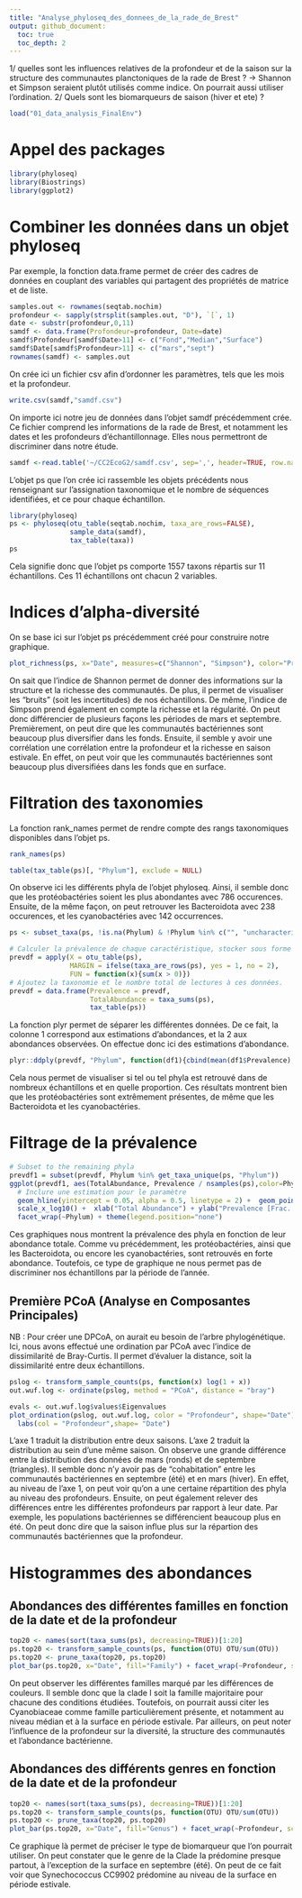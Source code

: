 ```yaml
---
title: "Analyse_phyloseq_des_donnees_de_la_rade_de_Brest"
output: github_document:
  toc: true
  toc_depth: 2
---
```


1/ quelles sont les influences relatives de la profondeur et de la saison sur la structure des communautes planctoniques de la rade de Brest ? 
-> Shannon et Simpson seraient plutôt utilisés comme indice. On pourrait aussi utiliser l'ordination. 
2/ Quels sont les biomarqueurs de saison (hiver et ete) ?

```r
load("01_data_analysis_FinalEnv")
```

# Appel des packages
```r
library(phyloseq)
library(Biostrings)
library(ggplot2)
```

# Combiner les données dans un objet phyloseq
Par exemple, la fonction data.frame permet de créer des cadres de données en couplant des variables qui partagent des propriétés de matrice et de liste.
```r
samples.out <- rownames(seqtab.nochim)
profondeur <- sapply(strsplit(samples.out, "D"), `[`, 1)
date <- substr(profondeur,0,11)
samdf <- data.frame(Profondeur=profondeur, Date=date)
samdf$Profondeur[samdf$Date>11] <- c("Fond","Median","Surface")
samdf$Date[samdf$Profondeur>11] <- c("mars","sept")
rownames(samdf) <- samples.out
```

On crée ici un fichier csv afin d'ordonner les paramètres, tels que les mois et la profondeur.
```r
write.csv(samdf,"samdf.csv")
```

On importe ici notre jeu de données dans l'objet samdf précédemment crée. Ce fichier comprend les informations de la rade de Brest, et notamment les dates et les profondeurs d'échantillonnage. Elles nous permettront de discriminer dans notre étude.
```r
samdf <-read.table('~/CC2EcoG2/samdf.csv', sep=',', header=TRUE, row.names=1)
```

L'objet ps que l'on crée ici rassemble les objets précédents nous renseignant sur l'assignation taxonomique et le nombre de séquences identifiées, et ce pour chaque échantillon.
```r
library(phyloseq)
ps <- phyloseq(otu_table(seqtab.nochim, taxa_are_rows=FALSE), 
               sample_data(samdf), 
               tax_table(taxa))
ps
```
Cela signifie donc que l'objet ps comporte 1557 taxons répartis sur 11 échantillons. Ces 11 échantillons ont chacun 2 variables. 

# Indices d'alpha-diversité
On se base ici sur l'objet ps précédemment créé pour construire notre graphique. 
```r
plot_richness(ps, x="Date", measures=c("Shannon", "Simpson"), color="Profondeur")
```
On sait que l'indice de Shannon permet de donner des informations sur la structure et la richesse des communautés. De plus, il permet de visualiser les "bruits" (soit les incertitudes) de nos échantillons. De même, l'indice de Simpson prend également en compte la richesse et la régularité.
On peut donc différencier de plusieurs façons les périodes de mars et septembre. Premièrement, on peut dire que les communautés bactériennes sont beaucoup plus diversifier dans les fonds. Ensuite, il semble y avoir une corrélation une corrélation entre la profondeur et la richesse en saison estivale. En effet, on peut voir que les communautés bactériennes sont beaucoup plus diversifiées dans les fonds que en surface. 

# Filtration des taxonomies
La fonction rank_names permet de rendre compte des rangs taxonomiques disponibles dans l'objet ps.
```r
rank_names(ps)
```

```r
table(tax_table(ps)[, "Phylum"], exclude = NULL)
```
On observe ici les différents phyla de l'objet phyloseq. Ainsi, il semble donc que les protéobactéries soient les plus abondantes avec 786 occurences. Ensuite, de la même façon, on peut retrouver les Bacteroidota avec 238 occurences, et les cyanobactéries avec 142 occurrences. 

```r
ps <- subset_taxa(ps, !is.na(Phylum) & !Phylum %in% c("", "uncharacterized"))
```

```r
# Calculer la prévalence de chaque caractéristique, stocker sous forme de data.frame
prevdf = apply(X = otu_table(ps),
               MARGIN = ifelse(taxa_are_rows(ps), yes = 1, no = 2),
               FUN = function(x){sum(x > 0)})
# Ajoutez la taxonomie et le nombre total de lectures à ces données.
prevdf = data.frame(Prevalence = prevdf,
                    TotalAbundance = taxa_sums(ps),
                    tax_table(ps))
```

La fonction plyr permet de séparer les différentes données. De ce fait, la colonne 1 correspond aux estimations d'abondances, et la 2 aux abondances observées. On effectue donc ici des estimations d'abondance. 
```r
plyr::ddply(prevdf, "Phylum", function(df1){cbind(mean(df1$Prevalence),sum(df1$Prevalence))})
```
Cela nous permet de visualiser si tel ou tel phyla est retrouvé dans de nombreux échantillons et en quelle proportion. Ces résultats montrent bien que les protéobactéries sont extrêmement présentes, de même que les Bacteroidota et les cyanobactéries.

# Filtrage de la prévalence

```r
# Subset to the remaining phyla
prevdf1 = subset(prevdf, Phylum %in% get_taxa_unique(ps, "Phylum"))
ggplot(prevdf1, aes(TotalAbundance, Prevalence / nsamples(ps),color=Phylum)) +
  # Inclure une estimation pour le paramètre
  geom_hline(yintercept = 0.05, alpha = 0.5, linetype = 2) +  geom_point(size = 2, alpha = 0.7) +
  scale_x_log10() +  xlab("Total Abundance") + ylab("Prevalence [Frac. Samples]") +
  facet_wrap(~Phylum) + theme(legend.position="none")
```
Ces graphiques nous montrent la prévalence des phyla en fonction de leur abondance totale. Comme vu précédemment, les protéobactéries, ainsi que les Bacteroidota, ou encore les cyanobactéries, sont retrouvés en forte abondance. Toutefois, ce type de graphique ne nous permet pas de discriminer nos échantillons par la période de l'année.

## Première PCoA (Analyse en Composantes Principales)
NB : Pour créer une DPCoA, on aurait eu besoin de l'arbre phylogénétique.
Ici, nous avons effectué une ordination par PCoA avec l'indice de dissimilarité de Bray-Curtis. Il permet d'évaluer la distance, soit la dissimilarité entre deux échantillons.
```r
pslog <- transform_sample_counts(ps, function(x) log(1 + x))
out.wuf.log <- ordinate(pslog, method = "PCoA", distance = "bray")
```

```r
evals <- out.wuf.log$values$Eigenvalues
plot_ordination(pslog, out.wuf.log, color = "Profondeur", shape="Date") +
  labs(col = "Profondeur",shape= "Date")
```
L'axe 1 traduit la distribution entre deux saisons. L'axe 2 traduit la distribution au sein d'une même saison.
On observe une grande différence entre la distribution des données de mars (ronds) et de septembre (triangles). 
Il semble donc n'y avoir pas de "cohabitation" entre les communautés bactériennes en septembre (été) et en mars (hiver). En effet, au niveau de l'axe 1, on peut voir qu'on a une certaine répartition des phyla au niveau des profondeurs. 
Ensuite, on peut également relever des différences entre les différentes profondeurs par rapport à leur date. Par exemple, les populations bactériennes se différencient beaucoup plus en été. On peut donc dire que la saison influe plus sur la répartion des communautés bactériennes que la profondeur.

# Histogrammes des abondances
## Abondances des différentes familles en fonction de la date et de la profondeur
```r
top20 <- names(sort(taxa_sums(ps), decreasing=TRUE))[1:20]
ps.top20 <- transform_sample_counts(ps, function(OTU) OTU/sum(OTU))
ps.top20 <- prune_taxa(top20, ps.top20)
plot_bar(ps.top20, x="Date", fill="Family") + facet_wrap(~Profondeur, scales="free_x")
```
On peut observer les différentes familles marqué par les différences de couleurs. Il semble donc que la clade I soit la famille majoritaire pour chacune des conditions étudiées. Toutefois, on pourrait aussi citer les Cyanobiaceae comme famille particulièrement présente, et notamment au niveau médian et à la surface en période estivale.
Par ailleurs, on peut noter l'influence de la profondeur sur la diversité, la structure des communautés et l'abondance bactérienne.

## Abondances des différents genres en fonction de la date et de la profondeur
```r
top20 <- names(sort(taxa_sums(ps), decreasing=TRUE))[1:20]
ps.top20 <- transform_sample_counts(ps, function(OTU) OTU/sum(OTU))
ps.top20 <- prune_taxa(top20, ps.top20)
plot_bar(ps.top20, x="Date", fill="Genus") + facet_wrap(~Profondeur, scales="free_x")
```
Ce graphique là permet de préciser le type de biomarqueur que l'on pourrait utiliser. On peut constater que le genre de la Clade Ia prédomine presque partout, à l'exception de la surface en septembre (été). On peut de ce fait voir que Synechococcus CC9902 prédomine au niveau de la surface en période estivale.












